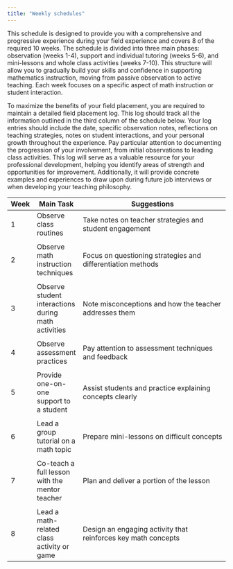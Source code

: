 ```yaml
---
title: "Weekly schedules"
---
```


This schedule is designed to provide you with a comprehensive and progressive experience during your field experience and covers 8 of the required 10 weeks. The schedule is divided into three main phases: observation (weeks 1-4), support and individual tutoring (weeks 5-6), and mini-lessons and whole class activities (weeks 7-10). This structure will allow you to gradually build your skills and confidence in supporting mathematics instruction, moving from passive observation to active teaching. Each week focuses on a specific aspect of math instruction or student interaction.

To maximize the benefits of your field placement, you are required to maintain a detailed field placement log. This log should track all the information outlined in the third column of the schedule below. Your log entries should include the date, specific observation notes, reflections on teaching strategies, notes on student interactions, and your personal growth throughout the experience. Pay particular attention to documenting the progression of your involvement, from initial observations to leading class activities. This log will serve as a valuable resource for your professional development, helping you identify areas of strength and opportunities for improvement. Additionally, it will provide concrete examples and experiences to draw upon during future job interviews or when developing your teaching philosophy.

| Week | Main Task                                           | Suggestions                                                   |
|-------|------------------|----------------------------------------------------------|
| 1    | Observe class routines                              | Take notes on teacher strategies and student engagement       |
|      |                                                     |                                                               |
| 2    | Observe math instruction techniques                 | Focus on questioning strategies and differentiation methods   |
|      |                                                     |                                                               |
| 3    | Observe student interactions during math activities | Note misconceptions and how the teacher addresses them        |
|      |                                                     |                                                               |
| 4    | Observe assessment practices                        | Pay attention to assessment techniques and feedback           |
|      |                                                     |                                                               |
| 5    | Provide one-on-one support to a student             | Assist students and practice explaining concepts clearly      |
|      |                                                     |                                                               |
| 6    | Lead a group tutorial on a math topic               | Prepare mini-lessons on difficult concepts                    |
|      |                                                     |                                                               |
| 7    | Co-teach a full lesson with the mentor teacher      | Plan and deliver a portion of the lesson                      |
|      |                                                     |                                                               |
| 8    | Lead a math-related class activity or game          | Design an engaging activity that reinforces key math concepts |
